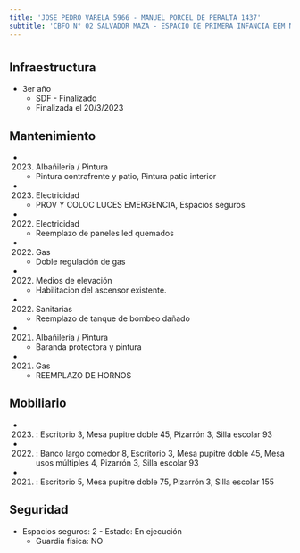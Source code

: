 ```yaml
---
title: 'JOSE PEDRO VARELA 5966 - MANUEL PORCEL DE PERALTA 1437'
subtitle: 'CBFO N° 02 SALVADOR MAZA - ESPACIO DE PRIMERA INFANCIA EEM Nº2 DE 17 - EEM N° 02/17° RUMANIA'
---
```


#
## Infraestructura

* 3er año 
    + SDF - Finalizado 
    + Finalizada el 20/3/2023 






## Mantenimiento

*  (2023) Albañileria / Pintura 
    + Pintura contrafrente y patio, Pintura patio interior

*  (2023) Electricidad 
    + PROV Y COLOC LUCES EMERGENCIA, Espacios seguros

*  (2022) Electricidad 
    + Reemplazo de paneles led quemados

*  (2022) Gas 
    + Doble regulación de gas

*  (2022) Medios de elevación 
    + Habilitacion del ascensor existente.

*  (2022) Sanitarias 
    + Reemplazo de tanque de bombeo dañado

*  (2021) Albañileria / Pintura 
    + Baranda protectora y pintura

*  (2021) Gas 
    + REEMPLAZO DE HORNOS





## Mobiliario

*  (2023) : Escritorio 3, Mesa pupitre doble 45, Pizarrón 3, Silla escolar 93 

*  (2022) : Banco largo comedor 8, Escritorio 3, Mesa pupitre doble 45, Mesa usos múltiples 4, Pizarrón 3, Silla escolar 93 

*  (2021) : Escritorio 5, Mesa pupitre doble 75, Pizarrón 3, Silla escolar 155 





## Seguridad

*  Espacios seguros: 2 - Estado: En ejecución 
    + Guardia física: NO



